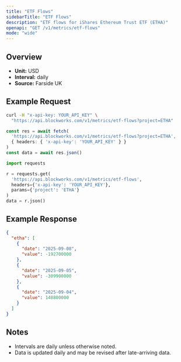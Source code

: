 ```yaml
---
title: "ETF Flows"
sidebarTitle: "ETF Flows"
description: "ETF flows for iShares Ethereum Trust ETF (ETHA)"
openapi: "GET /v1/metrics/etf-flows"
mode: "wide"
---
```


## Overview

- **Unit:** USD
- **Interval:** daily
- **Source:** Farside UK

## Example Request

<CodeGroup>

```bash cURL
curl -H "x-api-key: YOUR_API_KEY" \
  "https://api.blockworks.com/v1/metrics/etf-flows?project=ETHA"
```

```typescript TypeScript
const res = await fetch(
  'https://api.blockworks.com/v1/metrics/etf-flows?project=ETHA',
  { headers: { 'x-api-key': 'YOUR_API_KEY' } }
)
const data = await res.json()
```

```python Python
import requests

r = requests.get(
  'https://api.blockworks.com/v1/metrics/etf-flows',
  headers={'x-api-key': 'YOUR_API_KEY'},
  params={'project': 'ETHA'}
)
data = r.json()
```

</CodeGroup>

## Example Response

```json
{
  "etha": [
    {
      "date": "2025-09-08",
      "value": -192700000
    },
    {
      "date": "2025-09-05",
      "value": -309900000
    },
    {
      "date": "2025-09-04",
      "value": 148800000
    }
  ]
}
```

## Notes
- Intervals are daily unless otherwise noted.
- Data is updated daily and may be revised after late-arriving data.
